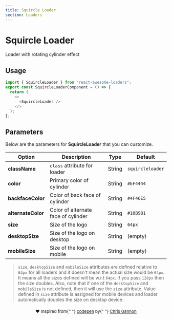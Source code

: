 ```yaml
---
title: Squircle Loader
section: Loaders
---
```



# Squircle Loader

Loader with rotating cylinder effect

## Usage

<Loader name="SquircleLoader" />

```js highlight={1,5}
import { SquircleLoader } from "react-awesome-loaders";
export const SquircleLoaderComponent = () => {
  return (
    <>
      <SquircleLoader />
    </>
  );
};
```

## Parameters

Below are the parameters for **SquircleLoader** that you can customize.

| Option             | Description                         | Type   | Default          |
| ------------------ | ----------------------------------- | ------ | ---------------- |
| **className**      | `class` attribute for loader        | String | `squircleloader` |
| **color**          | Primary color of cylinder           | String | `#EF4444`        |
| **backfaceColor**  | Color of back face of cylinder      | String | `#4F46E5`        |
| **alternateColor** | Color of alternate face of cylinder | String | `#10B981`        |
| **size**           | Size of the logo                    | String | `64px`           |
| **desktopSize**    | Size of the logo on desktop         | String | (empty)          |
| **mobileSize**     | Size of the logo on mobile          | String | (empty)          |

> `size`, `desktopSize` and `mobileSize` attributes are defined relative to `64px` for all loaders and it doesn't mean the actual size would be `64px`. It means all the sizes defined will be w.r.t `64px`. If you pass `128px` then the size doubles. Also, note that if one of the `desktopSize` and `mobileSize` is not defined, then it will use the `size` attribute. Value defined in `size` attribute is assigned for mobile devices and loader automatically doubles the size on desktop device.

<p align="center" style="font-size:13px;margin-top:20px;">
  ❤️ Inspired from{" "}
  <a href="https://codepen.io/chrisgannon/pen/YzqgRvG">codepen</a> by{" "}
  <a href="https://codepen.io/chrisgannon">Chris Gannon</a>
</p>
